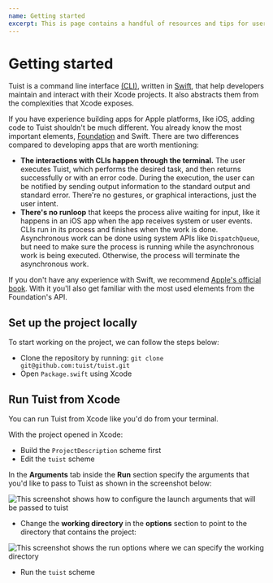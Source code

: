 ```yaml
---
name: Getting started
excerpt: This is page contains a handful of resources and tips for users that are interested in contributing to the project. From how the project is structured to what utilities are available, including bits about the testing strategies that we follow.
---
```


# Getting started

Tuist is a command line interface [(CLI)](https://en.wikipedia.org/wiki/Command-line_interface),
written in [Swift](https://www.apple.com/de/swift/),
that help developers maintain and interact with their Xcode projects.
It also abstracts them from the complexities that Xcode exposes.

If you have experience building apps for Apple platforms,
like iOS,
adding code to Tuist shouldn't be much different.
You already know the most important elements,
[Foundation](https://developer.apple.com/documentation/foundation) and Swift. There are two differences compared to developing apps that are worth mentioning:

- **The interactions with CLIs happen through the terminal.**
  The user executes Tuist,
  which performs the desired task,
  and then returns successfully or with an error code.
  During the execution,
  the user can be notified by sending output information to the standard output and standard error.
  There're no gestures, or graphical interactions,
  just the user intent.
- **There's no runloop** that keeps the process alive waiting for input,
  like it happens in an iOS app when the app receives system or user events.
  CLIs run in its process and finishes when the work is done.
  Asynchronous work can be done using system APIs like `DispatchQueue`,
  but need to make sure the process is running while the asynchronous work is being executed.
  Otherwise,
  the process will terminate the asynchronous work.

If you don't have any experience with Swift,
we recommend [Apple's official book](https://docs.swift.org/swift-book/).
With it you'll also get familiar with the most used elements from the Foundation's API.

## Set up the project locally

To start working on the project, we can follow the steps below:

- Clone the repository by running: `git clone git@github.com:tuist/tuist.git`
- Open `Package.swift` using Xcode

<Message
  info
  title="Xcode"
  description="Xcode needs to be installed in your system. If not, you can install it from the macOS App Store. After the installation, open it once to accept some licenses and install some additional components."
/>

## Run Tuist from Xcode

You can run Tuist from Xcode like you'd do from your terminal.

With the project opened in Xcode:

- Build the `ProjectDescription` scheme first
- Edit the `tuist` scheme

In the **Arguments** tab inside the **Run** section specify the arguments that you'd like to pass to Tuist as shown in the screenshot below:

![This screenshot shows how to configure the launch arguments that will be passed to tuist](./assets/launch-arguments.png)

- Change the **working directory** in the **options** section to point to the directory that contains the project:

![This screenshot shows the run options where we can specify the working directory](./assets/working-directory.png)

- Run the `tuist` scheme
